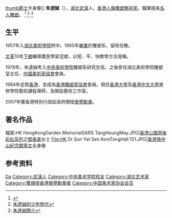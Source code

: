 [[檔案:HK_Central_Chater_House_Sir_Catchick_Paul_Chater_02.JPG|thumb]][[爵士|爵士]]半身像]]
'''朱達誠'''（{{bd|1942年|9月|}}），[[湖北|湖北]][[武漢|武漢]]人，[[香港|香港]][[人像|人像]][[雕塑|雕塑]][[藝術家|藝術家]]。職業擅長[[名人|名人]][[雕塑|雕塑]]。 <ref>{{Cite web |url=http://sculpture.artron.net/sculptor_intro.php?id=32 |title=朱達誠近照 |accessdate=2009-09-03 |archive-date=2010-06-21 |archive-url=https://web.archive.org/web/20100621085834/http://sculpture.artron.net/sculptor_intro.php?id=32 |dead-url=yes }}</ref> <ref>[http://artists.artokok.com/arts/indexs.asp?Art_Id=88405 朱達誠的少年時代]{{dead link|date=2018年3月 |bot=InternetArchiveBot |fix-attempted=yes }}</ref> <ref>[http://www.ionly.com.cn/nbo/news/info3/20040322/235542.html 朱達誠簡介]{{Dead link|date=2018年10月 |bot=InternetArchiveBot |fix-attempted=yes }}</ref>

== 生平 ==
1957年入[[湖北美術學院|湖北美術學院]]附中。1965年[[畢業|畢業]]於雕塑系，留校任教。

[[文革|文革]]10年[[下鄉|下鄉]]輔導農民學習泥塑，以短、平、快教學方法見稱。

1978年，朱達誠考入[[中央美術學院|中央美術學院]]雕塑系研究生班。之後曾任湖北美術學院雕塑室主任、[[中國美術家協會|中國美術家協會]]會員。

1984年定居[[香港|香港]]，並成為[[香港雕塑家協會|香港雕塑家協會]]會員。現任[[香港大學|香港大學]]及[[香港中文大學|香港中文大學]]進修學院藝術課程導師，及開設藝術工作室。

2007年獲香港特別行政區政府頒授[[榮譽勳章_(香港)|榮譽勳章]]。

== 著名作品 ==
<gallery>
檔案:HK HongKongGarden MemorialSARS TangHeungMay.JPG|[[香港公園|香港公園]][[雨後彩虹系列|雨後彩虹系列]]之[[鄧香美|鄧香美]]女士
File:HK Dr Sun Yat Sen KomTongHall f21.JPG|[[孫中山紀念館_(香港)|香港孫中山紀念館]][[孫文|孫文]]全身像
</gallery>

== 参考资料 ==
{{reflist}}

{{commonscat|Zhu Dacheng}}
{{中国美术家协会第七届理事会}}

{{Authority control}}
{{DEFAULTSORT:Zhu朱}}
[[Category:朱姓|Da]]
[[Category:武漢人|Category:武漢人]]
[[Category:中央美术学院校友|Category:中央美术学院校友]]
[[Category:湖北艺术家|Category:湖北艺术家]]
[[Category:獲頒授香港榮譽勳章者|Category:獲頒授香港榮譽勳章者]]
[[Category:中国美术家协会会员|Category:中国美术家协会会员]]